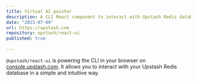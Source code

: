 ```yaml
---
title: Virtual AI painter
description: A CLI React component to interact with Upstash Redis databases.
date: "2023-07-09"
url: https://upstash.com
repository: upstash/react-ui
published: true
  
---
```



`@upstash/react-ui` is powering the CLI in your browser on [console.upstash.com](https://console.upstash.com). It allows you to interact with your Upstash Redis database in a simple and intuitive way.